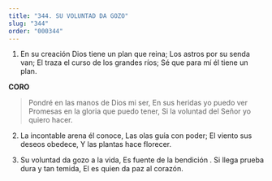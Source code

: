 ```yaml
---
title: "344. SU VOLUNTAD DA GOZO"
slug: "344"
order: "000344"
---
```


1. En su creación Dios tiene un plan que reina; Los astros por su senda van;
El traza el curso de los grandes ríos; Sé que para mí él tiene un plan.

**CORO**
> Pondré en las manos de Dios mi ser, En sus heridas yo puedo ver
Promesas en la gloria que puedo tener,
Si la voluntad del Señor yo quiero hacer.

2. La incontable arena él conoce, Las olas guía con poder;
El viento sus deseos obedece, Y las plantas hace florecer.

3. Su voluntad da gozo a la vida, Es fuente de la bendición .
Si llega prueba dura y tan temida, El es quien da paz al corazón.